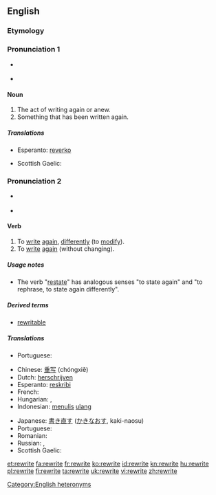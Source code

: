 {{wikipedia|dab=rewrite}}
==English==

===Etymology===
{{prefix|re|write}}

===Pronunciation 1===
*{{a|UK}} {{IPA|/ˈɹiːɹaɪt/}}
*{{a|US}} {{IPA|/ˈɻiɻaɪt/}}

====Noun====
{{en-noun}}

# The act of writing again or anew.
# Something that has been written again.

=====Translations=====
{{trans-top|something that has been written again}}
* Esperanto: [[reverko]]
{{trans-mid}}
* Scottish Gaelic: {{t|gd|ath-sgrìobhadh|m}}
{{trans-bottom}}

===Pronunciation 2===
*{{a|UK}} {{IPA|/ɹiːˈɹaɪt/}}
*{{a|US}} {{IPA|/ɻiˈɻaɪt/}}
*: {{rhymes|aɪt}}

====Verb====
{{en-verb|rewrites|rewriting|rewrote|rewritten}}

# To [[write]] [[again]], [[differently]] (to [[modify]]).
# To [[write]] [[again]] (without changing).

=====Usage notes=====
* The verb "[[restate]]" has analogous senses "to state again" and "to rephrase, to state again differently".

=====Derived terms=====
* [[rewritable]]

=====Translations=====
{{trans-top|to write again, differently}}
{{trans-mid}}
* Portuguese: {{t|pt|reescrever}}
{{trans-bottom}}

{{trans-top|to write again, without changing}}
{{trans-mid}}
{{trans-bottom}}

{{checktrans-top|to write again}}
* Chinese: [[重写]] (chóngxiě)
* Dutch: [[herschrijven]]
* Esperanto: [[reskribi]]
* French: {{t+|fr|réécrire}}
* Hungarian: {{t+|hu|átír}}, {{t|hu|átfogalmaz}}
* Indonesian: [[tulis|menulis]] [[ulang]]
{{trans-mid}}
* Japanese: [[書き直す]] ([[かきなおす]], kaki-naosu)
* Portuguese: {{t+|pt|reescrever}}
* Romanian: {{t+|ro|rescrie}}
* Russian: {{t|ru|переписывать|tr-p'er'epísyvat'}} {{impf}}, {{t|ru|переписать|tr-p'er'episát'}} {{pf.}}
* Scottish Gaelic: {{t|gd|ath-sgrìobh}}
{{trans-bottom}}

[[Category:English heteronyms]]

[[et:rewrite]]
[[fa:rewrite]]
[[fr:rewrite]]
[[ko:rewrite]]
[[id:rewrite]]
[[kn:rewrite]]
[[hu:rewrite]]
[[pl:rewrite]]
[[fi:rewrite]]
[[ta:rewrite]]
[[uk:rewrite]]
[[vi:rewrite]]
[[zh:rewrite]]